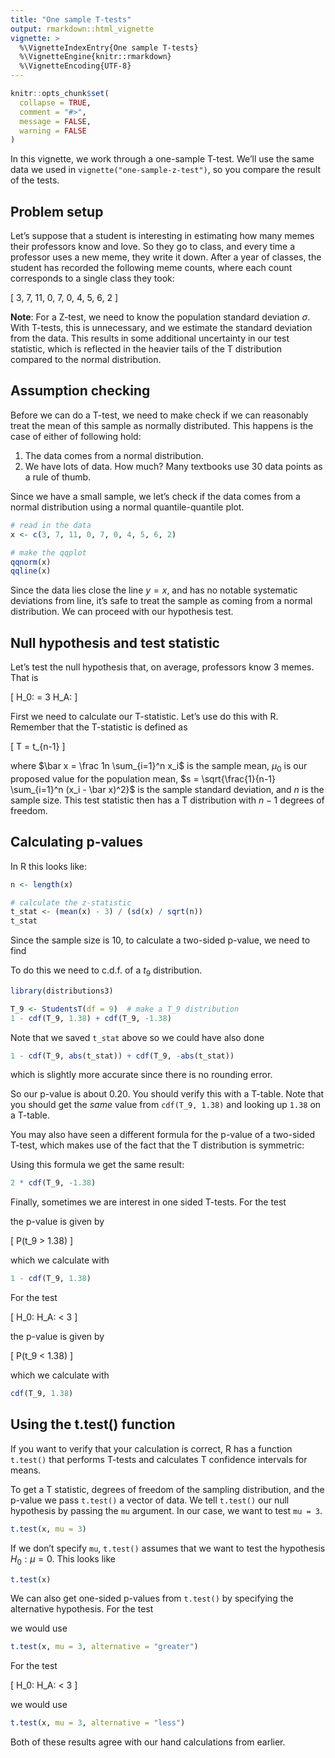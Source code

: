 ---
title: "One sample T-tests"
output: rmarkdown::html_vignette
vignette: >
  %\VignetteIndexEntry{One sample T-tests}
  %\VignetteEngine{knitr::rmarkdown}
  %\VignetteEncoding{UTF-8}
---

```{r, include = FALSE}
knitr::opts_chunk$set(
  collapse = TRUE,
  comment = "#>",
  message = FALSE,
  warning = FALSE
)
```

In this vignette, we work through a one-sample T-test. We'll use the same data we used in `vignette("one-sample-z-test")`, so you compare the result of the tests.

## Problem setup

Let's suppose that a student is interesting in estimating how many memes
their professors know and love. So they go to class, and every time a
professor uses a new meme, they write it down. After a year of classes,
the student has recorded the following meme counts, where each count
corresponds to a single class they took:

\[
  3, 7, 11, 0, 7, 0, 4, 5, 6, 2
\]

**Note**: For a Z-test, we need to know the population standard deviation $\sigma$. With T-tests, this is unnecessary, and we estimate the standard deviation from the data. This results in some additional uncertainty in our test statistic, which is reflected in the heavier tails of the T distribution compared to the normal distribution.

## Assumption checking

Before we can do a T-test, we need to make check if we can reasonably
treat the mean of this sample as normally distributed. This happens is
the case of either of following hold:

1. The data comes from a normal distribution.
2. We have lots of data. How much? Many textbooks use 30 data points
  as a rule of thumb.

Since we have a small sample, we let's check if the data comes from
a normal distribution using a normal quantile-quantile plot.

```{r}
# read in the data
x <- c(3, 7, 11, 0, 7, 0, 4, 5, 6, 2)

# make the qqplot
qqnorm(x)
qqline(x)
```

Since the data lies close the line $y = x$, and has no notable
systematic deviations from line, it's safe to treat the sample as
coming from a normal distribution. We can proceed with our hypothesis
test.

## Null hypothesis and test statistic


Let's test the null hypothesis that, on average, professors know 3 memes.
That is

\[
  H_0: \mu = 3 \qquad H_A: \mu \neq 3
\]

First we need to calculate our T-statistic. Let's use do this with R.
Remember that the T-statistic is defined as

\[
  T = \frac{\bar x - \mu_0}{s / \sqrt{n}} \sim t_{n-1}
\]

where $\bar x = \frac 1n \sum_{i=1}^n x_i$ is the sample mean, $\mu_0$ is our proposed value for the population mean, $s = \sqrt{\frac{1}{n-1} \sum_{i=1}^n (x_i - \bar x)^2}$ is the sample standard deviation, and $n$ is the sample size. This test statistic then has a T distribution with $n-1$ degrees of freedom.

## Calculating p-values

In R this looks like:

```{r}
n <- length(x)

# calculate the z-statistic
t_stat <- (mean(x) - 3) / (sd(x) / sqrt(n))
t_stat
```

Since the sample size is 10, to calculate a two-sided p-value, we need to find

\begin{align}
  P(|t_9| \ge |1.38|)
  &= P(t_9 \ge 1.38) + P(t_9 \le -1.38) \\
  &= 1 - P(t_9 \le 1.38) + P(t_9 \le -1.38) \\
\end{align}

To do this we need to c.d.f. of a $t_9$ distribution.

```{r}
library(distributions3)

T_9 <- StudentsT(df = 9)  # make a T_9 distribution
1 - cdf(T_9, 1.38) + cdf(T_9, -1.38)
```

Note that we saved `t_stat` above so we could have also done

```{r}
1 - cdf(T_9, abs(t_stat)) + cdf(T_9, -abs(t_stat))
```

which is slightly more accurate since there is no rounding error.

So our p-value is about 0.20. You should verify this with a T-table.
Note that you should get the *same* value from `cdf(T_9, 1.38)` and looking
up `1.38` on a T-table.

You may also have seen a different formula for the p-value of a two-sided
T-test, which makes use of the fact that the T distribution is
symmetric:

\begin{align}
  P(|t_9| \ge |1.38|)
  &= 2 \cdot P(t_9 \le -|1.38|)
\end{align}

Using this formula we get the same result:

```{r}
2 * cdf(T_9, -1.38)
```

Finally, sometimes we are interest in one sided T-tests. For the test

\begin{align}
  H_0: \mu \le 3 \qquad H_A: \mu > 3
\end{align}

the p-value is given by

\[
  P(t_9 > 1.38)
\]

which we calculate with

```{r}
1 - cdf(T_9, 1.38)
```

For the test

\[
  H_0: \mu \ge 3 \qquad H_A: \mu < 3
\]

the p-value is given by

\[
  P(t_9 < 1.38)
\]

which we calculate with

```{r}
cdf(T_9, 1.38)
```

## Using the t.test() function

If you want to verify that your calculation is correct, R has a function `t.test()` that performs T-tests and calculates T confidence intervals for means.

To get a T statistic, degrees of freedom of the sampling distribution, and the p-value we pass `t.test()` a vector of data. We tell `t.test()` our null hypothesis by passing the `mu` argument. In our case, we want to test `mu = 3`.

```{r}
t.test(x, mu = 3)
```

If we don't specify `mu`, `t.test()` assumes that we want to test the hypothesis $H_0 : \mu = 0$. This looks like

```{r}
t.test(x)
```

We can also get one-sided p-values from `t.test()` by specifying the alternative hypothesis. For the test

\begin{align}
  H_0: \mu \le 3 \qquad H_A: \mu > 3
\end{align}

we would use

```{r}
t.test(x, mu = 3, alternative = "greater")
```

For the test

\[
  H_0: \mu \ge 3 \qquad H_A: \mu < 3
\]

we would use

```{r}
t.test(x, mu = 3, alternative = "less")
```

Both of these results agree with our hand calculations from earlier.
